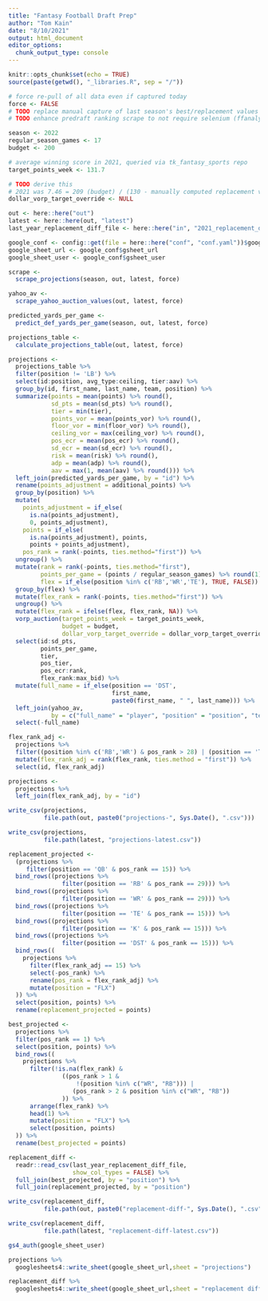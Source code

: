 ```yaml
---
title: "Fantasy Football Draft Prep"
author: "Tom Kain"
date: "8/10/2021"
output: html_document
editor_options: 
  chunk_output_type: console
---
```


```r
knitr::opts_chunk$set(echo = TRUE)
source(paste(getwd(), "_libraries.R", sep = "/"))
```

```r
# force re-pull of all data even if captured today
force <- FALSE
# TODO replace manual capture of last season's best/replacement values with api query
# TODO enhance predraft ranking scrape to not require selenium (ffanalytics::yahoo_draft())

season <- 2022
regular_season_games <- 17
budget <- 200

# average winning score in 2021, queried via tk_fantasy_sports repo
target_points_week <- 131.7 

# TODO derive this
# 2021 was 7.46 = 209 (budget) / (130 - manually computed replacement values from 2019 (~101.98))
dollar_vorp_target_override <- NULL

out <- here::here("out")
latest <- here::here(out, "latest")
last_year_replacement_diff_file <- here::here("in", "2021_replacement_diff.csv")

google_conf <- config::get(file = here::here("conf", "conf.yaml"))$google
google_sheet_url <- google_conf$gsheet_url
google_sheet_user <- google_conf$gsheet_user
```

```r
scrape <- 
  scrape_projections(season, out, latest, force)
```

```r
yahoo_av <- 
  scrape_yahoo_auction_values(out, latest, force)
```

```r
predicted_yards_per_game <- 
  predict_def_yards_per_game(season, out, latest, force)
```

```r
projections_table <- 
  calculate_projections_table(out, latest, force)
```

```r
projections <-
  projections_table %>%
  filter(position != 'LB') %>% 
  select(id:position, avg_type:ceiling, tier:aav) %>% 
  group_by(id, first_name, last_name, team, position) %>% 
  summarize(points = mean(points) %>% round(),
            sd_pts = mean(sd_pts) %>% round(),
            tier = min(tier),
            points_vor = mean(points_vor) %>% round(),
            floor_vor = min(floor_vor) %>% round(),
            ceiling_vor = max(ceiling_vor) %>% round(),
            pos_ecr = mean(pos_ecr) %>% round(),
            sd_ecr = mean(sd_ecr) %>% round(),
            risk = mean(risk) %>% round(),
            adp = mean(adp) %>% round(),
            aav = max(1, mean(aav) %>% round())) %>% 
  left_join(predicted_yards_per_game, by = "id") %>%
  rename(points_adjustment = additional_points) %>% 
  group_by(position) %>% 
  mutate(
    points_adjustment = if_else(
      is.na(points_adjustment), 
      0, points_adjustment),
    points = if_else(
      is.na(points_adjustment), points,
      points + points_adjustment),
    pos_rank = rank(-points, ties.method="first")) %>% 
  ungroup() %>% 
  mutate(rank = rank(-points, ties.method="first"),
         points_per_game = (points / regular_season_games) %>% round(1),
         flex = if_else(position %in% c('RB','WR','TE'), TRUE, FALSE)) %>% 
  group_by(flex) %>% 
  mutate(flex_rank = rank(-points, ties.method="first")) %>% 
  ungroup() %>% 
  mutate(flex_rank = ifelse(flex, flex_rank, NA)) %>% 
  vorp_auction(target_points_week = target_points_week,
               budget = budget,
               dollar_vorp_target_override = dollar_vorp_target_override) %>% 
  select(id:sd_pts, 
         points_per_game, 
         tier, 
         pos_tier, 
         pos_ecr:rank, 
         flex_rank:max_bid) %>% 
  mutate(full_name = if_else(position == 'DST',
                             first_name,
                             paste0(first_name, " ", last_name))) %>% 
  left_join(yahoo_av, 
            by = c("full_name" = "player", "position" = "position", "team" = "team")) %>% 
  select(-full_name)

flex_rank_adj <- 
  projections %>% 
  filter((position %in% c('RB','WR') & pos_rank > 28) | (position == 'TE' & pos_rank > 14)) %>% 
  mutate(flex_rank_adj = rank(flex_rank, ties.method = "first")) %>% 
  select(id, flex_rank_adj)

projections <- 
  projections %>% 
  left_join(flex_rank_adj, by = "id")

write_csv(projections, 
          file.path(out, paste0("projections-", Sys.Date(), ".csv")))

write_csv(projections, 
          file.path(latest, "projections-latest.csv"))
```

```r
replacement_projected <-
  (projections %>%
     filter(position == 'QB' & pos_rank == 15)) %>%
  bind_rows((projections %>%
               filter(position == 'RB' & pos_rank == 29))) %>%
  bind_rows((projections %>%
               filter(position == 'WR' & pos_rank == 29))) %>%
  bind_rows((projections %>%
               filter(position == 'TE' & pos_rank == 15))) %>%
  bind_rows((projections %>%
               filter(position == 'K' & pos_rank == 15))) %>%
  bind_rows((projections %>%
               filter(position == 'DST' & pos_rank == 15))) %>%
  bind_rows((
    projections %>%
      filter(flex_rank_adj == 15) %>%
      select(-pos_rank) %>%
      rename(pos_rank = flex_rank_adj) %>%
      mutate(position = "FLX")
  )) %>%
  select(position, points) %>%
  rename(replacement_projected = points)

best_projected <-
  projections %>%
  filter(pos_rank == 1) %>%
  select(position, points) %>%
  bind_rows((
    projections %>%
      filter(!is.na(flex_rank) &
               ((pos_rank > 1 &
                   !(position %in% c("WR", "RB"))) |
                  (pos_rank > 2 & position %in% c("WR", "RB"))
               )) %>%
      arrange(flex_rank) %>%
      head(1) %>%
      mutate(position = "FLX") %>%
      select(position, points)
  )) %>%
  rename(best_projected = points)

replacement_diff <- 
  readr::read_csv(last_year_replacement_diff_file,
                  show_col_types = FALSE) %>% 
  full_join(best_projected, by = "position") %>% 
  full_join(replacement_projected, by = "position")

write_csv(replacement_diff, 
          file.path(out, paste0("replacement-diff-", Sys.Date(), ".csv")))

write_csv(replacement_diff, 
          file.path(latest, "replacement-diff-latest.csv"))
```

```r
gs4_auth(google_sheet_user)

projections %>% 
  googlesheets4::write_sheet(google_sheet_url,sheet = "projections")

replacement_diff %>% 
  googlesheets4::write_sheet(google_sheet_url,sheet = "replacement diff")
```